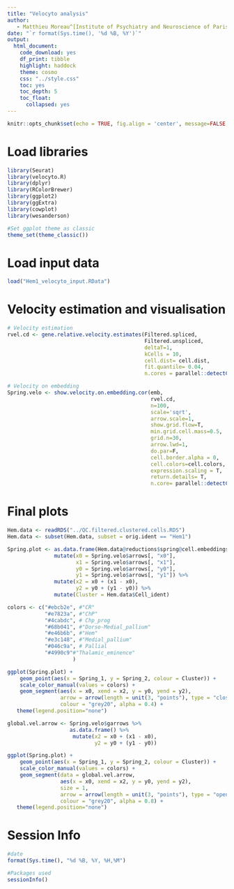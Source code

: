 ```yaml
---
title: "Velocyto analysis"
author:
   - Matthieu Moreau^[Institute of Psychiatry and Neuroscience of Paris, INSERM U1266, 75014, Paris, France, matthieu.moreau@inserm.fr] [![](https://orcid.org/sites/default/files/images/orcid_16x16.png)](https://orcid.org/0000-0002-2592-2373)
date: "`r format(Sys.time(), '%d %B, %Y')`"
output: 
  html_document: 
    code_download: yes
    df_print: tibble
    highlight: haddock
    theme: cosmo
    css: "../style.css"
    toc: yes
    toc_depth: 5
    toc_float:
      collapsed: yes
---
```


```r
knitr::opts_chunk$set(echo = TRUE, fig.align = 'center', message=FALSE, warning=FALSE, cache.lazy = FALSE)
```

# Load libraries

```r
library(Seurat)
library(velocyto.R)
library(dplyr)
library(RColorBrewer)
library(ggplot2)
library(ggExtra)
library(cowplot)
library(wesanderson)

#Set ggplot theme as classic
theme_set(theme_classic())
```

# Load input data

```r
load("Hem1_velocyto_input.RData")
```


# Velocity estimation and visualisation

```r
# Velocity estimation
rvel.cd <- gene.relative.velocity.estimates(Filtered.spliced,
                                            Filtered.unspliced,
                                            deltaT=1,
                                            kCells = 10,
                                            cell.dist= cell.dist,
                                            fit.quantile= 0.04,
                                            n.cores = parallel::detectCores() -2)
```

```r
# Velocity on embedding
Spring.velo <- show.velocity.on.embedding.cor(emb,
                                              rvel.cd,
                                              n=100,
                                              scale='sqrt',
                                              arrow.scale=1,
                                              show.grid.flow=T,
                                              min.grid.cell.mass=0.5,
                                              grid.n=30,
                                              arrow.lwd=1,
                                              do.par=F,
                                              cell.border.alpha = 0,
                                              cell.colors=cell.colors,
                                              expression.scaling = T,
                                              return.details= T,
                                              n.core= parallel::detectCores() -2)
```

# Final plots

```r
Hem.data <- readRDS("../QC.filtered.clustered.cells.RDS")
Hem.data <- subset(Hem.data, subset = orig.ident == "Hem1")
```

```r
Spring.plot <- as.data.frame(Hem.data@reductions$spring@cell.embeddings/200) %>%
               mutate(x0 = Spring.velo$arrows[, "x0"],
                      x1 = Spring.velo$arrows[, "x1"],
                      y0 = Spring.velo$arrows[, "y0"],
                      y1 = Spring.velo$arrows[, "y1"]) %>%
               mutate(x2 = x0 + (x1 - x0),
                      y2 = y0 + (y1 - y0)) %>%
               mutate(Cluster = Hem.data$Cell_ident)

colors <- c("#ebcb2e", #"CR"
            "#e7823a", #"ChP"
            "#4cabdc", # Chp_prog
            "#68b041", #"Dorso-Medial_pallium" 
            "#e46b6b", #"Hem" 
            "#e3c148", #"Medial_pallium"
            "#046c9a", # Pallial
            "#4990c9"#"Thalamic_eminence"
                     )

ggplot(Spring.plot) +
    geom_point(aes(x = Spring_1, y = Spring_2, colour = Cluster)) +
    scale_color_manual(values = colors) +
    geom_segment(aes(x = x0, xend = x2, y = y0, yend = y2),
                 arrow = arrow(length = unit(3, "points"), type = "closed"),
                 colour = "grey20", alpha = 0.4) + 
   theme(legend.position="none")
```

```r
global.vel.arrow <- Spring.velo$garrows %>%
                    as.data.frame() %>%
                     mutate(x2 = x0 + (x1 - x0),
                            y2 = y0 + (y1 - y0))

ggplot(Spring.plot) +
    geom_point(aes(x = Spring_1, y = Spring_2, colour = Cluster)) +
    scale_color_manual(values = colors) +
    geom_segment(data = global.vel.arrow,
                 aes(x = x0, xend = x2, y = y0, yend = y2),
                 size = 1,
                 arrow = arrow(length = unit(3, "points"), type = "open"),
                 colour = "grey20", alpha = 0.8) + 
   theme(legend.position="none")
```

# Session Info

```r
#date
format(Sys.time(), "%d %B, %Y, %H,%M")

#Packages used
sessionInfo()
```